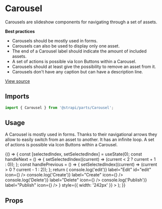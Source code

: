 <!--- Carousel.stories.mdx --->


<Meta title="Design System/Molecules/Carousel" component={Carousel} />

# Carousel

Carousels are slideshow components for navigating through a set of assets.

**Best practices**

- Carousels should be mostly used in forms.
- Carousels can also be used to display only one asset.
- The end of a Carousel label should indicate the amount of included assets.
- A set of actions is possible via Icon Buttons within a Carousel.
- Carousels should at least give the possibility to remove an asset from it.
- Carousels don't have any caption but can have a description line.

[View source](https://github.com/strapi/parts/tree/develop/packages/strapi-parts/src/Carousel)

## Imports

```js
import { Carousel } from '@strapi/parts/Carousel';
```

## Usage

A Carousel is mostly used in forms. Thanks to their navigational arrows they allow to easily switch from an asset to another. It has an infinite loop. A set of actions is possible via Icon Buttons within a Carousel.

<Canvas>
  <Story name="base">
    {() => {
      const [selectedIndex, setSelectedIndex] = useState(0);
      const handleNext = () => {
        setSelectedIndex((current) => (current < 2 ? current + 1 : 0));
      };
      const handlePrevious = () => {
        setSelectedIndex((current) => (current > 0 ? current - 1 : 2));
      };
      return (
        <Carousel
          label={`Carousel of numbers (${selectedIndex + 1}/3)`}
          selectedSlide={selectedIndex}
          previousLabel="Previous slide"
          nextLabel="Next slide"
          onNext={handleNext}
          onPrevious={handlePrevious}
          hint="Description line"
          actions={
            <CarouselActions>
              <IconButton onClick={() => console.log('edit')} label="Edit" id="edit" icon={<EditIcon />} />
              <IconButton onClick={() => console.log('Create')} label="Create" icon={<AddIcon />} />
              <IconButton onClick={() => console.log('Delete')} label="Delete" icon={<DeleteIcon />} />
              <IconButton onClick={() => console.log('Publish')} label="Publish" icon={<PublishIcon />} />
            </CarouselActions>
          }
          style={{ width: '242px' }}
        >
          <CarouselSlide label="1 of 3 slides">
            <CarouselImage src={firstPathImg} alt="First" />
          </CarouselSlide>
          <CarouselSlide label="2 of 3 slides">
            <CarouselImage src={firstPathImg} alt="second" />
          </CarouselSlide>
          <CarouselSlide label="3 of 3 slides">
            <CarouselImage src={firstPathImg} alt="third" />
          </CarouselSlide>
        </Carousel>
      );
    }}
  </Story>
</Canvas>

## Props

<ArgsTable of={Carousel} />
